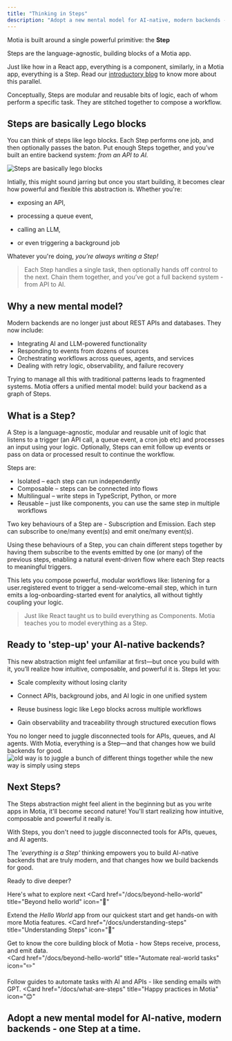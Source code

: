 ```yaml
---
title: "Thinking in Steps"
description: "Adopt a new mental model for AI-native, modern backends - one Step at a time."
---
```

Motia is built around a single powerful primitive: the **Step**

Steps are the language-agnostic, building blocks of a Motia app. 

Just like how in a React app, everything is a component, similarly, in a Motia app, everything is a Step. Read our [introductory blog](https://dev.to/motiadev/introducing-motia-3oja-temp-slug-3967652?preview=c67eba085f74a7cf7b2c509a1548676bce436734e51ef49f52b1927b110de0fa2e214aa713e90c7a3301332e5d0eb658a6d1bdacb9a4777d93f37b52) to know more about this parallel.

Conceptually, Steps are modular and reusable bits of logic, each of whom perform a specific task. They are stitched together to compose a workflow.

## Steps are basically Lego blocks
You can think of steps like lego blocks. 
Each Step performs one job, and then optionally passes the baton. Put enough Steps together, and you’ve built an entire backend system: _from an API to AI._ 

  ![Steps are basically lego blocks](./img/tis-lego.png)

Intially, this might sound jarring but once you start building, it becomes clear how powerful and flexible this abstraction is. Whether you're:

- exposing an API,

- processing a queue event,

- calling an LLM,

- or even triggering a background job

Whatever you're doing, _you’re always writing a Step!_

> Each Step handles a single task, then optionally hands off control to the next. Chain them together, and you’ve got a full backend system - from API to AI.

## Why a new mental model?

Modern backends are no longer just about REST APIs and databases. They now include:
- Integrating AI and LLM-powered functionality
- Responding to events from dozens of sources
- Orchestrating workflows across queues, agents, and services
- Dealing with retry logic, observability, and failure recovery

Trying to manage all this with traditional patterns leads to fragmented systems. Motia offers a unified mental model: build your backend as a graph of Steps.

## What is a Step?
A Step is a language-agnostic, modular and reusable unit of logic that listens to a trigger (an API call, a queue event, a cron job etc) and processes an input using your logic. Optionally, Steps can emit follow up events or pass on data or processed result to continue the workflow.

Steps are:
- Isolated – each step can run independently
- Composable – steps can be connected into flows
- Multilingual – write steps in TypeScript, Python, or more
- Reusable – just like components, you can use the same step in multiple workflows

Two key behaviours of a Step are - Subscription and Emission. Each step can subscribe to one/many event(s) and emit one/many event(s).

Using these behaviours of a Step, you can chain different steps together by having them subscribe to the events emitted by one (or many) of the previous steps, enabling a natural event-driven flow where each Step reacts to meaningful triggers.

This lets you compose powerful, modular workflows like: listening for a user.registered event to trigger a send-welcome-email step, which in turn emits a log-onboarding-started event for analytics, all without tightly coupling your logic.

> Just like React taught us to build everything as Components. Motia teaches you to model everything as a Step.

## Ready to 'step-up' your AI-native backends?
This new abstraction might feel unfamiliar at first—but once you build with it, you’ll realize how intuitive, composable, and powerful it is. Steps let you:

- Scale complexity without losing clarity

- Connect APIs, background jobs, and AI logic in one unified system

- Reuse business logic like Lego blocks across multiple workflows

- Gain observability and traceability through structured execution flows

You no longer need to juggle disconnected tools for APIs, queues, and AI agents. With Motia, everything is a Step—and that changes how we build backends for good.
  ![old way is to juggle a bunch of different things together while the new way is simply using steps](./img/tis-oldvsnew.png)


## Next Steps?
The Steps abstraction might feel alient in the beginning but as you write apps in Motia, it'll become second nature! You'll start realizing how intuitive, composable and powerful it really is.

With Steps, you don't need to juggle disconnected tools for APIs, queues, and AI agents. 

The _'everything is a Step'_ thinking empowers you to build AI-native backends that are truly modern, and that changes how we build backends for good.

Ready to dive deeper? 

Here's what to explore next
<Cards>
  <Card
    href="/docs/beyond-hello-world"
    title="Beyond hello world"
    icon="🔀"
  >
  Extend the _Hello World_ app from our quickest start and get hands-on with more Motia features.
  </Card>
  <Card
  href="/docs/understanding-steps"
  title="Understanding Steps"
  icon="🧱"
>
  Get to know the core building block of Motia - how Steps receive, process, and emit data.
</Card>  
    <Card
    href="/docs/beyond-hello-world"
    title="Automate real-world tasks"
    icon="✏️"
  >
  Follow guides to automate tasks with AI and APIs - like sending emails with GPT.
  </Card>
  <Card
    href="/docs/what-are-steps"
    title="Happy practices in Motia"
    icon="😊"
  >
  Adopt a new mental model for AI-native, modern backends - one Step at a time.
  </Card>
</Cards>
---